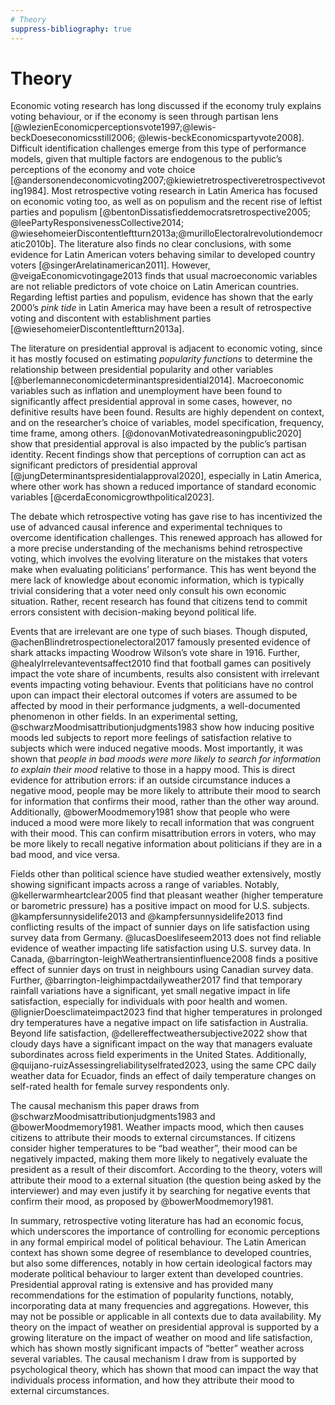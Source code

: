 ```yaml
---
# Theory
suppress-bibliography: true
---
```


# Theory

Economic voting research has long discussed if the economy truly explains voting behaviour, or if the economy is seen through partisan lens [@wlezienEconomicperceptionsvote1997;@lewis-beckDoeseconomicsstill2006; @lewis-beckEconomicspartyvote2008]. Difficult identification challenges emerge from this type of performance models, given that multiple factors are endogenous to the public's perceptions of the economy and vote choice [@andersonendeconomicvoting2007;@kiewietretrospectiveretrospectivevoting1984]. Most retrospective voting research in Latin America has focused on economic voting too, as well as on populism and the recent rise of leftist parties and populism [@bentonDissatisfieddemocratsretrospective2005; @leePartyResponsivenessCollective2014; @wiesehomeierDiscontentleftturn2013a;@murilloElectoralrevolutiondemocratic2010b]. The literature also finds no clear conclusions, with some evidence for Latin American voters behaving similar to developed country voters [@singerArelatinamerican2011]. However, @veigaEconomicvotingage2013 finds that usual macroeconomic variables are not reliable predictors of vote choice on Latin American countries. Regarding leftist parties and populism, evidence has shown that the early 2000's *pink tide* in Latin America may have been a result of retrospective voting and discontent with establishment parties [@wiesehomeierDiscontentleftturn2013a].

The literature on presidential approval is adjacent to economic voting, since it has mostly focused on estimating *popularity functions* to determine the relationship between presidential popularity and other variables [@berlemanneconomicdeterminantspresidential2014]. Macroeconomic variables such as inflation and unemployment have been found to significantly affect presidential approval in some cases, however, no definitive results have been found. Results are highly dependent on context, and on the researcher's choice of variables, model specification, frequency, time frame, among others. [@donovanMotivatedreasoningpublic2020] show that presidential approval is also impacted by the public's partisan identity. Recent findings show that perceptions of corruption can act as significant predictors of presidential approval [@jungDeterminantspresidentialapproval2020], especially in Latin America, where other work has shown a reduced importance of standard economic variables [@cerdaEconomicgrowthpolitical2023]. 

The debate which retrospective voting has gave rise to has incentivized the use of advanced causal inference and experimental techniques to overcome identification challenges. This renewed approach has allowed for a more precise understanding of the mechanisms behind retrospective voting, which involves the evolving literature on the mistakes that voters make when evaluating politicians' performance. This has went beyond the mere lack of knowledge about economic information, which is typically trivial considering that a voter need only consult his own economic situation. Rather, recent research has found that citizens tend to commit errors consistent with decision-making beyond political life. 

Events that are irrelevant are one type of such biases. Though disputed, @achenBlindretrospectionelectoral2017 famously presented evidence of shark attacks impacting Woodrow Wilson's vote share in 1916. Further, @healyIrrelevanteventsaffect2010 find that football games can positively impact the vote share of incumbents, results also consistent with irrelevant events impacting voting behaviour. Events that politicians have no control upon can impact their electoral outcomes if voters are assumed to be affected by mood in their performance judgments, a well-documented phenomenon in other fields. In an experimental setting, @schwarzMoodmisattributionjudgments1983 show how inducing positive moods led subjects to report more feelings of satisfaction relative to subjects which were induced negative moods. Most importantly, it was shown that *people in bad moods were more likely to search for information to explain their mood* relative to those in a happy mood. This is direct evidence for attribution errors: if an outside circumstance induces a negative mood, people may be more likely to attribute their mood to search for information that confirms their mood, rather than the other way around. Additionally, @bowerMoodmemory1981 show that people who were induced a mood were more likely to recall information that was congruent with their mood. This can confirm misattribution errors in voters, who may be more likely to recall negative information about politicians if they are in a bad mood, and vice versa.

Fields other than political science have studied weather extensively, mostly showing significant impacts across a range of variables. Notably, @kellerwarmheartclear2005 find that pleasant weather (higher temperature or barometric pressure) has a positive impact on mood for U.S. subjects. @kampfersunnysidelife2013 and @kampfersunnysidelife2013 find conflicting results of the impact of sunnier days on life satisfaction using survey data from Germany. @lucasDoeslifeseem2013 does not find reliable evidence of weather impacting life satisfaction using U.S. survey data. In Canada, @barrington-leighWeathertransientinfluence2008 finds a positive effect of sunnier days on trust in neighbours using Canadian survey data. Further, @barrington-leighimpactdailyweather2017 find that temporary rainfall variations have a significant, yet small negative impact in life satisfaction, especially for individuals with poor health and women. @lignierDoesclimateimpact2023 find that higher temperatures in prolonged dry temperatures have a negative impact on life satisfaction in Australia. Beyond life satisfaction, @dellereffectweathersubjective2022 show that cloudy days have a significant impact on the way that managers evaluate subordinates across field experiments in the United States. Additionally, @quijano-ruizAssessingreliabilityselfrated2023, using the same CPC daily weather data for Ecuador, finds an effect of daily temperature changes on self-rated health for female survey respondents only. 

The causal mechanism this paper draws from @schwarzMoodmisattributionjudgments1983 and @bowerMoodmemory1981. Weather impacts mood, which then causes citizens to attribute their moods to external circumstances. If citizens consider higher temperatures to be "bad weather", their mood can be negatively impacted, making them more likely to negatively evaluate the president as a result of their discomfort. According to the theory, voters will attribute their mood to a external situation (the question being asked by the interviewer) and may even justify it by searching for negative events that confirm their mood, as proposed by @bowerMoodmemory1981.

In summary, retrospective voting literature has had an economic focus, which underscores the importance of controlling for economic perceptions in any formal empirical model of political behaviour. The Latin American context has shown some degree of resemblance to developed countries, but also some differences, notably in how certain ideological factors may moderate political behaviour to larger extent than developed countries. Presidential approval rating is extensive and has provided many recommendations for the estimation of popularity functions, notably, incorporating data at many frequencies and aggregations. However, this may not be possible or applicable in all contexts due to data availability. My theory on the impact of weather on presidential approval is supported by a growing literature on the impact of weather on mood and life satisfaction, which has shown mostly significant impacts of "better" weather across several variables. The causal mechanism I draw from is supported by psychological theory, which has shown that mood can impact the way that individuals process information, and how they attribute their mood to external circumstances.